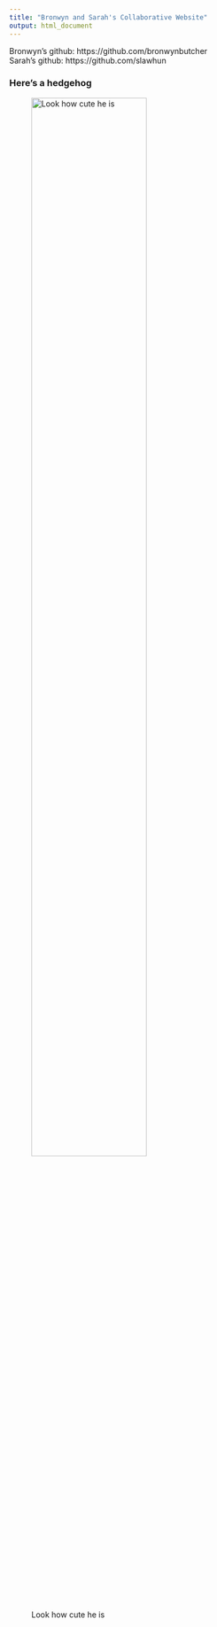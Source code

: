 ```yaml
---
title: "Bronwyn and Sarah's Collaborative Website"
output: html_document
---
```


Bronwyn's github: https://github.com/bronwynbutcher
<br>
Sarah's github: https://github.com/slawhun

### Here's a hedgehog

![Look how cute he is](https://www.picng.com/upload/hedgehog/png_hedgehog_2530.png){width=70%}

